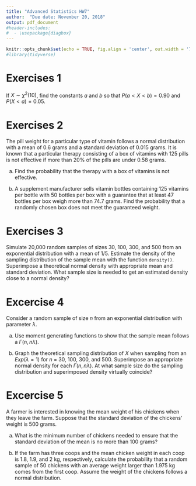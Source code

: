 ```yaml
---
title: "Advanced Statistics HW7"
author:  "Due date: November 20, 2018"
output: pdf_document
#header-includes:
#  - \usepackage{diagbox}
---
```


```r
knitr::opts_chunk$set(echo = TRUE, fig.align = 'center', out.width = '75%', fig.asp = .75)
#library(tidyverse)
```

# Exercises 1

If $X \sim \chi^2(10)$, find the constants $a$ and $b$ so that 
$P(a < X < b) = 0.90$ and $P(X < a) = 0.05$.


# Exercises 2

The pill weight for a particular type of vitamin follows a normal distribution with a mean of 0.6 grams and a standard deviation of 0.015 grams. It is known that a particular therapy consisting of a box of vitamins with 125 pills is not effective if more than 20% of the pills are under 0.58 grams.

(a) Find the probability that the therapy with a box of vitamins is not effective.

(b) A supplement manufacturer sells vitamin bottles containing 125 vitamins per bottle with 50 bottles per box with a guarantee that at least 47 bottles per box weigh more than 74.7 grams. Find the probability that a randomly chosen box does not meet the guaranteed weight.

# Exercises 3

Simulate 20,000 random samples of sizes 30, 100, 300, and 500 from an exponential distribution with a mean of 1/5.  Estimate the density of the sampling distribution of the sample mean with the function `density()`. Superimpose a theoretical normal density with appropriate mean and standard deviation. What sample size is needed to get an estimated density close to a normal density?

# Excercise 4

Consider a random sample of size $n$ from an exponential distribution with parameter $\lambda$. 

(a) Use moment generating functions to show that the sample mean follows a $\Gamma(n, n\lambda)$.

(b) Graph the theoretical sampling distribution of $X$ when sampling from an $Exp(\lambda = 1)$ for $n$ = 30, 100, 300, and 500. Superimpose an appropriate normal density for each $\Gamma(n, n\lambda)$.
At what sample size do the sampling distribution and superimposed density virtually coincide?

# Excercise 5

A farmer is interested in knowing the mean weight of his chickens when they leave the farm. Suppose that the standard deviation of the chickens’ weight is 500 grams.

(a) What is the minimum number of chickens needed to ensure that the standard deviation of the mean is no more than 100 grams?

(b) If the farm has three coops and the mean chicken weight in each coop is 1.8, 1.9, and 2 kg, respectively, calculate the probability that a random sample of 50 chickens with an average weight larger than 1.975 kg comes from the first coop. Assume the weight of the chickens follows a normal distribution.

